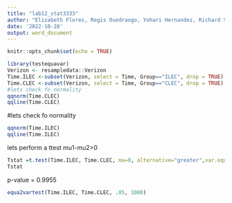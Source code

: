 ---
title: "lab12_stat3333"
author: "Elizabeth Flores, Regis Ouedraogo, Yohari Hernandez, Richard Sauve"
date: '2022-10-28'
output: word_document
---

```{r setup, include=FALSE}
knitr::opts_chunk$set(echo = TRUE)
```

```{r}
library(testequavar)
Verizon <- resampledata::Verizon
Time.ILEC <-subset(Verizon, select = Time, Group=="ILEC", drop = TRUE)
Time.CLEC <-subset(Verizon, select = Time, Group=="CLEC", drop = TRUE)
#lets check fo normality
qqnorm(Time.CLEC)
qqline(Time.CLEC)
```

#lets check fo normality

```{r}
qqnorm(Time.ILEC)
qqline(Time.ILEC)
```
lets perform a ttest 
mu1-mu2>0

```{r}
Tstat =t.test(Time.ILEC, Time.CLEC, mu=0, alternative="greater",var.equal = TRUE)
Tstat
```
 p-value = 0.9955
 
```{r}
equa2vartest(Time.ILEC, Time.CLEC, .05, 1000)
```

